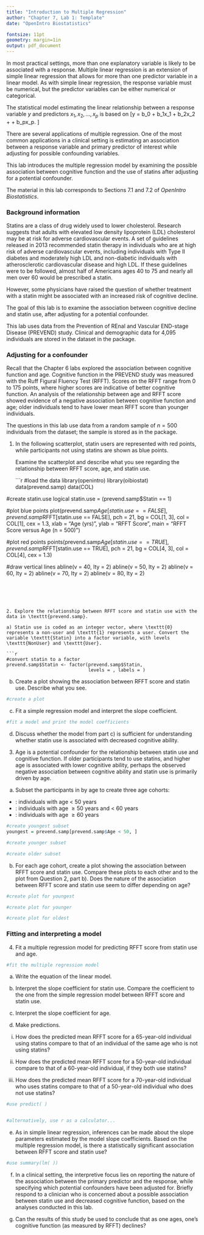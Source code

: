 ```yaml
---
title: "Introduction to Multiple Regression"
author: "Chapter 7, Lab 1: Template"
date: "OpenIntro Biostatistics"

fontsize: 11pt
geometry: margin=1in
output: pdf_document
---
```


\begin{small}
	
	\textbf{Topics}
	\begin{itemize}
	  \item Adjusting for a potential confounder
	  \item Fitting and interpreting a model
	\end{itemize}
	
\end{small}

In most practical settings, more than one explanatory variable is likely to be associated with a response. Multiple linear regression is an extension of simple linear regression that allows for more than one predictor variable in a linear model. As with simple linear regression, the response variable must be numerical, but the predictor variables can be either numerical or categorical. 

The statistical model estimating the linear relationship between a response variable $y$ and predictors $x_1, x_2, \dots, x_p$ is based on
\[y = b_0 + b_1x_1 + b_2x_2 + \cdots + b_px_p. \]

There are several applications of multiple regression. One of the most common applications in a clinical setting is estimating an association between a response variable and primary predictor of interest while adjusting for possible confounding variables.

This lab introduces the multiple regression model by examining the possible association between cognitive function and the use of statins after adjusting for a potential confounder.

The material in this lab corresponds to Sections 7.1 and 7.2 of *OpenIntro Biostatistics*.

### Background information

Statins are a class of drug widely used to lower cholesterol. Research suggests that adults with elevated low density lipoprotein (LDL) cholesterol may be at risk for adverse cardiovascular events. A set of guidelines released in 2013 recommended statin therapy in individuals who are at high risk of adverse cardiovascular events, including individuals with Type II diabetes and moderately high LDL and non-diabetic individuals with atherosclerotic cardiovascular disease and high LDL. If these guidelines were to be followed, almost half of Americans ages 40 to 75 and nearly all men over 60 would be prescribed a statin.

However, some physicians have raised the question of whether treatment with a statin might be associated with an increased risk of cognitive decline.

The goal of this lab is to examine the association between cognitive decline and statin use, after adjusting for a potential confounder. 

This lab uses data from the Prevention of REnal and Vascular END-stage Disease (PREVEND) study.\footnote{These data were introduced in Chapter 6, Lab 1 (Examining Scatterplots).} Clinical and demographic data for 4,095 individuals are stored in the \texttt{prevend} dataset in the \texttt{oibiostat} package. 

\newpage

### Adjusting for a confounder

Recall that the Chapter 6 labs explored the association between cognitive function and age. Cognitive function in the PREVEND study was measured with the Ruff Figural Fluency Test (RFFT). Scores on the RFFT range from 0 to 175 points, where higher scores are indicative of better cognitive function. An analysis of the relationship between age and RFFT score showed evidence of a negative association between cognitive function and age; older individuals tend to have lower mean RFFT score than younger individuals.

The questions in this lab use data from a random sample of $n = 500$ individuals from the \texttt{prevend} dataset; the sample is stored as \texttt{prevend.samp} in the \texttt{oibiostat} package.

1. In the following scatterplot, statin users are represented with red points, while participants not using statins are shown as blue points.

    Examine the scatterplot and describe what you see regarding the relationship between RFFT score, age, and statin use.





    ```r
#load the data
library(openintro)
library(oibiostat)
data(prevend.samp)
data(COL)

#create statin.use logical
statin.use = (prevend.samp$Statin == 1)

#plot blue points
plot(prevend.samp$Age[statin.use == FALSE],
     prevend.samp$RFFT[statin.use == FALSE],
     pch = 21, bg = COL[1, 3], col = COL[1],
     cex = 1.3,
     xlab = "Age (yrs)",
     ylab = "RFFT Score",
     main = "RFFT Score versus Age (n = 500)")

#plot red points
points(prevend.samp$Age[statin.use == TRUE],
     prevend.samp$RFFT[statin.use == TRUE],
     pch = 21, bg = COL[4, 3], col = COL[4],
     cex = 1.3)

#draw vertical lines
abline(v = 40, lty = 2)
abline(v = 50, lty = 2)
abline(v = 60, lty = 2)
abline(v = 70, lty = 2)
abline(v = 80, lty = 2)
```





2. Explore the relationship between RFFT score and statin use with the data in \texttt{prevend.samp}. 

a) Statin use is coded as an integer vector, where \texttt{0} represents a non-user and \texttt{1} represents a user. Convert the variable \texttt{Statin} into a factor variable, with levels \texttt{NonUser} and \texttt{User}.

```r
#convert statin to a factor
prevend.samp$Statin <- factor(prevend.samp$Statin, 
                              levels = , labels = )
```

    
    
    
b) Create a plot showing the association between RFFT score and statin use. Describe what you see.

```r
#create a plot

```




c) Fit a simple regression model and interpret the slope coefficient.

```r
#fit a model and print the model coefficients

```

    
    
    
d) Discuss whether the model from part c) is sufficient for understanding whether statin use is associated with decreased cognitive ability.







    
3. Age is a potential confounder for the relationship between statin use and cognitive function. If older participants tend to use statins, and higher age is associated with lower cognitive ability, perhaps the observed negative association between cognitive ability and statin use is primarily driven by age.

a) Subset the participants in \texttt{prevend.samp} by age to create three age cohorts:
    
  - \texttt{youngest}: individuals with age < 50 years
  - \texttt{younger}: individuals with age $\geq 50$ years and < 60 years
  - \texttt{older}: individuals with age $\geq 60$ years

```r
#create youngest subset
youngest = prevend.samp[prevend.samp$Age < 50, ]

#create younger subset

#create older subset

```
    


b) For each age cohort, create a plot showing the association between RFFT score and statin use. Compare these plots to each other and to the plot from Question 2, part b). Does the nature of the association between RFFT score and statin use seem to differ depending on age?

```r
#create plot for youngest

#create plot for younger

#create plot for oldest

```



### Fitting and interpreting a model

4. Fit a multiple regression model for predicting RFFT score from statin use and age.

```r
#fit the multiple regression model
```


a) Write the equation of the linear model.
    
    
    
b) Interpret the slope coefficient for statin use. Compare the coefficient to the one from the simple regression model between RFFT score and statin use.
    


c) Interpret the slope coefficient for age.
        



d) Make predictions.
    
  i. How does the predicted mean RFFT score for a 65-year-old individual using statins compare to that of an individual of the same age who is not using statins?
  
  
  
        
  ii. How does the predicted mean RFFT score for a 50-year-old individual compare to that of a 60-year-old individual, if they both use statins?
  
  
  
        
  iii. How does the predicted mean RFFT score for a 70-year-old individual who uses statins compare to that of a 50-year-old individual who does not use statins?
  

```r
#use predict( )


#alternatively, use r as a calculator...

```
  
  
  
        
e) As in simple linear regression, inferences can be made about the slope parameters estimated by the model slope coefficients.\footnote{Inference in multiple regression will be introduced formally in Chapter 7, Lab 3.} Based on the multiple regression model, is there a statistically significant association between RFFT score and statin use? 


    
```r
#use summary(lm( ))

```        
        
        

        
f) In a clinical setting, the interpretive focus lies on reporting the nature of the association between the primary predictor and the response, while specifying which potential confounders have been adjusted for. Briefly respond to a clinician who is concerned about a possible association between statin use and decreased cognitive function, based on the analyses conducted in this lab.




    
g) Can the results of this study be used to conclude that as one ages, one's cognitive function (as measured by RFFT) declines?
        
        
        
        
        